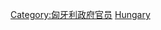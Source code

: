 {{Commonscat|Presidents of Hungary}}

[[Category:匈牙利政府官员|Category:匈牙利政府官员]]
[[Category:欧洲各国总统|Hungary]]